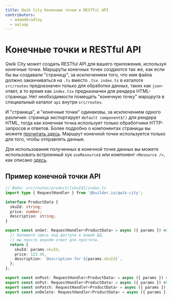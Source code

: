 ```yaml
---
title: Qwik City Конечные точки и RESTful API
contributors:
  - adamdbradley
  - aalaap
---
```


# Конечные точки и RESTful API

Qwik City может создать RESTful API для вашего приложения, используя конечные точки. Маршруты конечных точек создаются так же, как если бы вы создавали "страницу", за исключением того, что имя файла должно заканчиваться на `.ts` вместо `.tsx`. `index.ts` в каталоге `src/routes` предназначен только для обработки данных, таких как `json`-ответ, в то время как `index.tsx` предназначен для рендера HTML-страницы. Нет необходимости помещать "конечную точку" маршрута в специальный каталог `api` внутри `src/routes`.

И "страница", и "конечные точки" одинаковы, за исключением одного различия: страница экспортирует `default component$()` для рендера HTML, тогда как конечная точка использует только обработчики HTTP-запросов и ответов. Более подробно о компонентах страницы вы можете [прочитать здесь](../../content/component/index.mdx). Маршрут конечной точки используется только для того, чтобы отправлять данные.

Для использования полученных в конечной точке данных вы можете использовать встроенный хук `useResource$` или компонент `<Resource />`, как описано [здесь](../../../../routes/docs/components/resource/index.mdx).

## Пример конечной точки API

```ts
// Файл: src/routes/product/[skuId]/index.ts
import type { RequestHandler } from '@builder.io/qwik-city';

interface ProductData {
  skuId: string;
  price: number;
  description: string;
}

export const onGet: RequestHandler<ProductData> = async ({ params }) => {
  // Напишите здесь код доступа к вашей БД,
  // мы просто вернём ответ для простоты.
  return {
    skuId: params.skuId,
    price: 123.45,
    description: `Description for ${params.skuId}`,
  };
};

export const onPost: RequestHandler<ProductData> = async ({ params }) => { ... }
export const onPut: RequestHandler<ProductData> = async ({ params }) => { ... }
export const onPatch: RequestHandler<ProductData> = async ({ params }) => { ... }
export const onDelete: RequestHandler<ProductData> = async ({ params }) => { ... }
```
